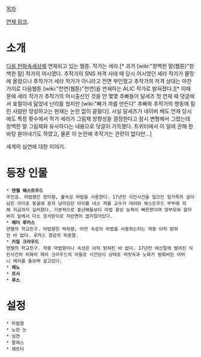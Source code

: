 [[목차]]

[http://webtoon.daum.net/webtoon/view/lightguy 연재 링크].

= 소개 =
[[다음 만화속세상]]에 연재되고 있는 웹툰. 작가는 세라.[* 과거 [wiki:"창백한 말(웹툰)"창백한 말] 작가의 어시였다. 추작가의 SNS 저격 사태 때 당시 어시였던 세라 작가가 물망에 올랐으나 추작가가 세라 작가가 아니라고 전면 부인했고 추작가의 저격 상대는 마찬가지로 다음웹툰 [wiki:"천연(웹툰)"천연]을 연재하는 ALIC 작가로 밝혀졌다.][* 이때문에 세라 작가가 추작가의 어시출신인 것을 안 몇몇 추빠들이 달세즈 첫 연재 때 댓글에서 표절이네 닮았네 난리를 쳤지만 [wiki:"빠가 까를 만든다" 추빠와 추작가의 행동에 질린 사람만 양성하고는 현재는 논란 없이 묻혔다]. 사실 달세즈가 네이버 베도 연재 당시에도 특정 홧수에서 작가 세라가 그림체 방향성을 결정한다고 잠시 변형해서 그렸는데 창백한 말 그림체와 유사하다는 내용으로 덧글이 가득했다. 트위터에서 이 일에 관해 한바탕 쏟아내기도 하였고, 물론 이 논란에 추작가는 관련이 없다만...]

세계의 심연에 대한 이야기.

= 등장 인물 =
 * '''덴젤 웨스트우드'''
 주인공. 마법향은 장미향, 불속성 마법을 사용한다. 17년전 식인사건을 일으킨 일가족의 살아남은 아이로 동굴에 혼자 남아있던 아이를 네스 캐롤 교수가 데려와 웨스트우드 부부에 의해 지금까지 길러졌다. 기본적으로 동년배들보다 마법 향상 능력이 빠른편이며 양부모와 할아버지 밑에서 다소 응석받이로 자란면이 없지않아있다.
 * '''헤더 루카스'''
 덴젤의 학교친구. 마법향은 박하향, 어떤 속성의 마법을 사용하는지는 작중 아직 밝혀진 바 없다. 루카스 경감의 외동딸. 
 * '''카일 크라우드'''
 덴젤의 학교친구. 작중 마법향이나 속성은 아직 밝혀진 바 없다. 17년전 여신절에 벌어진 식인사건의 피해자 메리 크라우드의 아들로 사건당시 상태로 머릿속과 노화가 멈춰버린 어머니 메리를 돌보며 살고있다.
 * '''제노'''
 * '''프시'''
 * '''루스'''
= 설정 =
 * 마법향
 * 노란 눈 
 * 심연
 * 팔레스
 * 제르타
